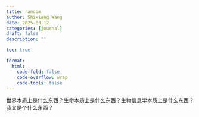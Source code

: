 ```yaml
---
title: random
author: Shixiang Wang
date: 2025-03-12
categories: [journal]
draft: false
description: ''

toc: true

format:
  html:
    code-fold: false
    code-overflow: wrap
    code-tools: false
---
```


世界本质上是什么东西？生命本质上是什么东西？生物信息学本质上是什么东西？我又是个什么东西？